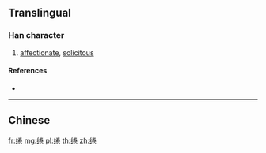 {{character info/new}}
{{also|綣}}
==Translingual==

===Han character===
{{Han char|rn=120|rad=纟|as=08|sn=11|four=|canj=VMFQU}}

# [[affectionate]], [[solicitous]]

====References====
* {{Han ref|kx=0944.251|hdz=53419.060|uh=7EFB|ud=32507}}

----

==Chinese==
{{zh-see|綣}}

[[fr:绻]]
[[mg:绻]]
[[pl:绻]]
[[th:绻]]
[[zh:绻]]